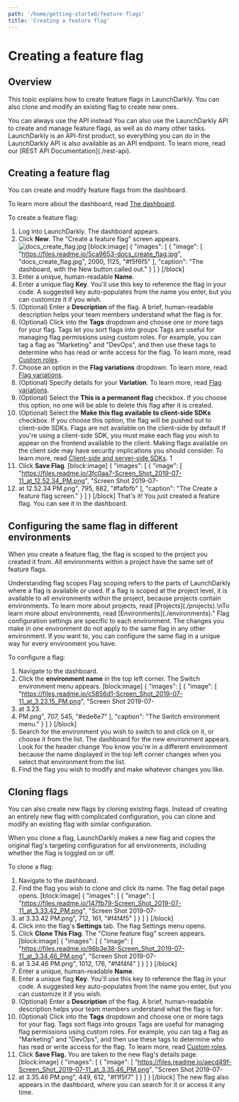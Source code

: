 ```yaml
---
path: '/home/getting-started/feature-flags'
title: 'Creating a feature flag'
---
```


# Creating a feature flag

<Metadata timeToRead={props.timeToRead} lastModifiedDateFormatted={props.lastModifiedDateFormatted} />

## Overview

This topic explains how to create feature flags in LaunchDarkly. You can also clone and modify an existing flag to create new ones.

<Callout intent="info">
  <CalloutTitle>You can always use the API instead</CalloutTitle>
  <CalloutDescription>
    You can also use the LaunchDarkly API to create and manage feature flags, as well as do many other tasks.
    LaunchDarkly is an API-first product, so everything you can do in the LaunchDarkly API is also available as an API
    endpoint. To learn more, read our [REST API Documentation](./rest-api).
  </CalloutDescription>
</Callout>

## Creating a feature flag

You can create and modify feature flags from the dashboard.

To learn more about the dashboard, read [The dashboard](./the-dashboard).

To create a feature flag:

1. Log into LaunchDarkly. The dashboard appears.
2. Click **New**. The "Create a feature flag" screen appears.
   ![]("https://files.readme.io/5ca9653-docs_create_flag.jpg", 'docs_create_flag.jpg')
   [block:image]
   {
   "images": [
   {
   "image": [
   "https://files.readme.io/5ca9653-docs_create_flag.jpg",
   "docs_create_flag.jpg",
   2000,
   1125,
   "#f5f6f5"
   ],
   "caption": "The dashboard, with the New button called out."
   }
   ]
   }
   [/block]
3. Enter a unique, human-readable **Name**.
4. Enter a unique flag **Key**. You'll use this key to reference the flag in your code. A suggested key auto-populates from the name you enter, but you can customize it if you wish.
5. (Optional) Enter a **Description** of the flag. A brief, human-readable description helps your team members understand what the flag is for.
6. (Optional) Click into the **Tags** dropdown and choose one or more tags for your flag.
   <Callout intent="info">
     <CalloutTitle>Tags let you sort flags into groups</CalloutTitle>
     <CalloutDescription>
       Tags are useful for managing flag permissions using custom roles. For example, you can tag a flag as
       \"Marketing\" and \"DevOps\", and then use these tags to determine who has read or write access for the flag. To
       learn more, read [Custom roles](./custom-roles).
     </CalloutDescription>
   </Callout>
7. Choose an option in the **Flag variations** dropdown. To learn more, read [Flag variations](./flag-variations).
8. (Optional) Specify details for your **Variation**. To learn more, read [Flag variations](./flag-variations).
9. (Optional) Select the **This is a permanent flag** checkbox. If you choose this option, no one will be able to delete this flag after it is created.
10. (Optional) Select the **Make this flag available to client-side SDKs** checkbox. If you choose this option, the flag will be pushed out to client-side SDKs.
    <Callout intent="info">
      <CalloutTitle>Flags are not available on the client-side by default</CalloutTitle>
      <CalloutDescription>
        If you're using a client-side SDK, you must make each flag you wish to appear on the frontend available to the
        client. Making flags available on the client side may have security implications you should consider. To learn
        more, read [Client-side and server-side SDKs](./client-side-and-server-side).
      </CalloutDescription>
    </Callout>
    1
11. Click **Save Flag**.
    [block:image]
    {
    "images": [
    {
    "image": [
    "https://files.readme.io/3fc0aa7-Screen_Shot_2019-07-11_at_12.52.34_PM.png",
    "Screen Shot 2019-07-
12. at 12.52.34 PM.png",
    795,
    882,
    "#fafbfb"
    ],
    "caption": "The Create a feature flag screen."
    }
    ]
    }
    [/block]
    That's it! You just created a feature flag. You can see it in the dashboard.

## Configuring the same flag in different environments

When you create a feature flag, the flag is scoped to the project you created it from. All environments within a project have the same set of feature flags.

<Callout intent="info">
  <CalloutTitle>Understanding flag scopes</CalloutTitle>
  <CalloutDescription>
    Flag scoping refers to the parts of LaunchDarkly where a flag is available or used. If a flag is scoped at the
    project level, it is available to all environments within the project, because projects contain environments. To
    learn more about projects, read [Projects](./projects).\nTo learn more about environments, read
    [Environments](./environments)."
  </CalloutDescription>
</Callout>
Flag configuration settings are specific to each environment. The changes you make in one environment do not apply to the same flag in any other environment. If you want to, you can configure the same flag in a unique way for every environment you have.

To configure a flag:

1. Navigate to the dashboard.
2. Click the **environment name** in the top left corner. The Switch environment menu appears.
   [block:image]
   {
   "images": [
   {
   "image": [
   "https://files.readme.io/c5856d1-Screen_Shot_2019-07-11_at_3.23.15_PM.png",
   "Screen Shot 2019-07-
3. at 3.23.
4. PM.png",
   707,
   545,
   "#ede6e7"
   ],
   "caption": "The Switch environment menu."
   }
   ]
   }
   [/block]
5. Search for the environment you wish to switch to and click on it, or choose it from the list. The dashboard for the new environment appears.
   <Callout intent="info">
     <CalloutTitle>Look for the header change</CalloutTitle>
     <CalloutDescription>
       You know you're in a different environment because the name displayed in the top left corner changes when you
       select that environment from the list.
     </CalloutDescription>
   </Callout>
6. Find the flag you wish to modify and make whatever changes you like.

## Cloning flags

You can also create new flags by cloning existing flags. Instead of creating an entirely new flag with complicated configuration, you can clone and modify an existing flag with similar configuration.

When you clone a flag, LaunchDarkly makes a new flag and copies the original flag's targeting configuration for all environments, including whether the flag is toggled on or off.

To clone a flag:

1. Navigate to the dashboard.
2. Find the flag you wish to clone and click its name. The flag detail page opens.
   [block:image]
   {
   "images": [
   {
   "image": [
   "https://files.readme.io/147fb79-Screen_Shot_2019-07-11_at_3.33.42_PM.png",
   "Screen Shot 2019-07-
3. at 3.33.42 PM.png",
   712,
   161,
   "#f4f4f5"
   ]
   }
   ]
   }
   [/block]
4. Click into the flag's **Settings** tab. The flag Settings menu opens.
5. Click **Clone This Flag**. The "Clone feature flag" screen appears.
   [block:image]
   {
   "images": [
   {
   "image": [
   "https://files.readme.io/96b3e38-Screen_Shot_2019-07-11_at_3.34.46_PM.png",
   "Screen Shot 2019-07-
6. at 3.34.46 PM.png",
   1012,
   176,
   "#f4f4f4"
   ]
   }
   ]
   }
   [/block]
7. Enter a unique, human-readable **Name**.
8. Enter a unique flag **Key**. You'll use this key to reference the flag in your code. A suggested key auto-populates from the name you enter, but you can customize it if you wish.
9. (Optional) Enter a **Description** of the flag. A brief, human-readable description helps your team members understand what the flag is for.
10. (Optional) Click into the **Tags** dropdown and choose one or more tags for your flag.
    <Callout intent="info">
      <CalloutTitle>Tags sort flags into groups</CalloutTitle>
      <CalloutDescription>
        Tags are useful for managing flag permissions using custom roles. For example, you can tag a flag as
        \"Marketing\" and \"DevOps\", and then use these tags to determine who has read or write access for the flag. To
        learn more, read [Custom roles](./custom-roles).
      </CalloutDescription>
    </Callout>
11. Click **Save Flag.** You are taken to the new flag's details page.
    [block:image]
    {
    "images": [
    {
    "image": [
    "https://files.readme.io/aecd49f-Screen_Shot_2019-07-11_at_3.35.46_PM.png",
    "Screen Shot 2019-07-
12. at 3.35.46 PM.png",
    449,
    612,
    "#f1f5f7"
    ]
    }
    ]
    }
    [/block]
    The new flag also appears in the dashboard, where you can search for it or access it any time.
